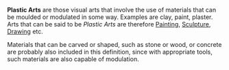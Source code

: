 '''Plastic Arts''' are those visual arts that involve the use of materials that can be moulded or modulated in some way. Examples are clay, paint, plaster. Arts that can be said to be ''Plastic Arts'' are therefore [[Painting]], [[Sculpture]], [[Drawing]] etc. 

Materials that can be carved or shaped, such as stone or wood, or concrete are probably also included in this definition, since with appropriate tools, such materials are also capable of modulation.

{{wikify}}
